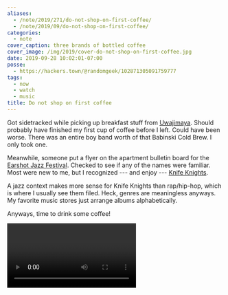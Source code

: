 ```yaml
---
aliases:
  - /note/2019/271/do-not-shop-on-first-coffee/
  - /note/2019/09/do-not-shop-on-first-coffee/
categories:
  - note
cover_caption: three brands of bottled coffee
cover_image: /img/2019/cover-do-not-shop-on-first-coffee.jpg
date: 2019-09-28 10:02:01-07:00
posse:
  - https://hackers.town/@randomgeek/102871305091759777
tags:
  - now
  - watch
  - music
title: Do not shop on first coffee
---
```


Got sidetracked while picking up breakfast stuff from [Uwajimaya][]. Should probably have finished my first
cup of coffee before I left. Could have been worse. There was an entire boy band worth of that Babinski Cold
Brew. I only took one.

[Uwajimaya]: https://www.uwajimaya.com/

Meanwhile, someone put a flyer on the apartment bulletin board for the [Earshot Jazz Festival][]. Checked to
see if any of the names were familiar. Most were new to me, but I recognized  --- and enjoy --- [Knife Knights][].

A jazz context makes more sense for Knife Knights than rap/hip-hop, which is where I usually see them filed.
Heck, genres are meaningless anyways. My favorite music stores just arrange albums alphabetically.

[Earshot Jazz Festival]: https://www.earshot.org/2019-earshot-jazz-festival/
[Knife Knights]: https://knifeknights.bandcamp.com/

Anyways, time to drink some coffee!

<Video id="D58GhmNzZ10" />
